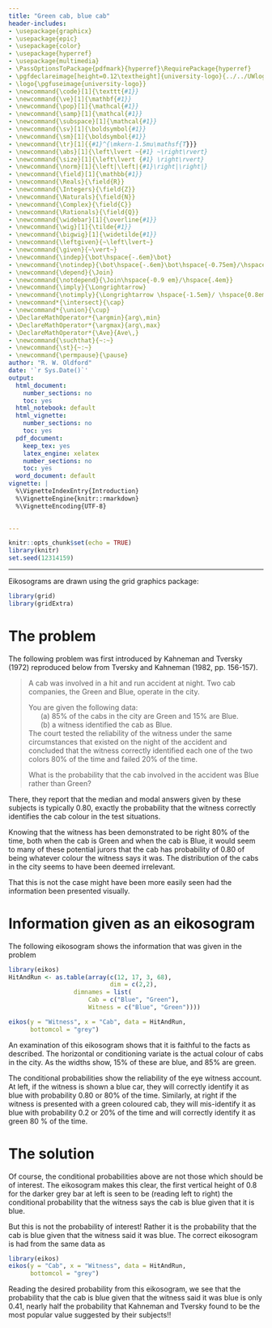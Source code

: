 ```yaml
---
title: "Green cab, blue cab"
header-includes:
- \usepackage{graphicx}
- \usepackage{epic}
- \usepackage{color}
- \usepackage{hyperref}
- \usepackage{multimedia}
- \PassOptionsToPackage{pdfmark}{hyperref}\RequirePackage{hyperref}
- \pgfdeclareimage[height=0.12\textheight]{university-logo}{../../UWlogo.png}
- \logo{\pgfuseimage{university-logo}}
- \newcommand{\code}[1]{\texttt{#1}}
- \newcommand{\ve}[1]{\mathbf{#1}}
- \newcommand{\pop}[1]{\mathcal{#1}}
- \newcommand{\samp}[1]{\mathcal{#1}}
- \newcommand{\subspace}[1]{\mathcal{#1}}
- \newcommand{\sv}[1]{\boldsymbol{#1}}
- \newcommand{\sm}[1]{\boldsymbol{#1}}
- \newcommand{\tr}[1]{{#1}^{\mkern-1.5mu\mathsf{T}}}
- \newcommand{\abs}[1]{\left\lvert ~{#1} ~\right\rvert}
- \newcommand{\size}[1]{\left\lvert {#1} \right\rvert}
- \newcommand{\norm}[1]{\left|\left|{#1}\right|\right|}
- \newcommand{\field}[1]{\mathbb{#1}}
- \newcommand{\Reals}{\field{R}}
- \newcommand{\Integers}{\field{Z}}
- \newcommand{\Naturals}{\field{N}}
- \newcommand{\Complex}{\field{C}}
- \newcommand{\Rationals}{\field{Q}}
- \newcommand{\widebar}[1]{\overline{#1}}
- \newcommand{\wig}[1]{\tilde{#1}}
- \newcommand{\bigwig}[1]{\widetilde{#1}}
- \newcommand{\leftgiven}{~\left\lvert~}
- \newcommand{\given}{~\vert~}
- \newcommand{\indep}{\bot\hspace{-.6em}\bot}
- \newcommand{\notindep}{\bot\hspace{-.6em}\bot\hspace{-0.75em}/\hspace{.4em}}
- \newcommand{\depend}{\Join}
- \newcommand{\notdepend}{\Join\hspace{-0.9 em}/\hspace{.4em}}
- \newcommand{\imply}{\Longrightarrow}
- \newcommand{\notimply}{\Longrightarrow \hspace{-1.5em}/ \hspace{0.8em}}
- \newcommand*{\intersect}{\cap}
- \newcommand*{\union}{\cup}
- \DeclareMathOperator*{\argmin}{arg\,min}
- \DeclareMathOperator*{\argmax}{arg\,max}
- \DeclareMathOperator*{\Ave}{Ave\,}
- \newcommand{\suchthat}{~:~}
- \newcommand{\st}{~:~} 
- \newcommand{\permpause}{\pause}
author: "R. W. Oldford"
date: '`r Sys.Date()`'
output:
  html_document:
    number_sections: no
    toc: yes
  html_notebook: default
  html_vignette:
    number_sections: no
    toc: yes
  pdf_document:
    keep_tex: yes
    latex_engine: xelatex
    number_sections: no
    toc: yes
  word_document: default
vignette: |
  %\VignetteIndexEntry{Introduction} 
  %\VignetteEngine{knitr::rmarkdown} 
  %\VignetteEncoding{UTF-8}
  

---
```

  
```r
knitr::opts_chunk$set(echo = TRUE)
library(knitr)
set.seed(12314159)
```

---

$\renewcommand{\tr}[1]{{#1}^{\mkern-1.5mu\mathsf{T}}}$
$\renewcommand{\ve}[1]{\mathbf{#1}}$
$\renewcommand{\sv}[1]{\boldsymbol{#1}}$
$\renewcommand{\pop}[1]{\mathcal{#1}}$
$\renewcommand{\samp}[1]{\mathcal{#1}}$
$\renewcommand{\imply}{\Longrightarrow}$
$\renewcommand{\given}{~\vert~}$
$\renewcommand{\suchthat}{~:~}$
$\renewcommand{\widebar}[1]{\overline{#1}}$
$\renewcommand{\wig}[1]{\tilde{#1}}$
$\renewcommand{\bigwig}[1]{\widetilde{#1}}$
$\renewcommand{\field}[1]{\mathbb{#1}}$
$\renewcommand{\Reals}{\field{R}}$
$\renewcommand{\abs}[1]{\left\lvert ~{#1} ~\right\rvert}$
$\renewcommand{\size}[1]{\left\lvert {#1} \right\rvert}$
$\renewcommand{\tr}[1]{{#1}^{\mkern-1.5mu\mathsf{T}}}$
$\renewcommand{\norm}[1]{\left|\left|{#1}\right|\right|}$
$\renewcommand{\intersect}{\cap}$
$\renewcommand{\union}{\cup}$

Eikosograms are drawn using the grid graphics package:
```r
library(grid)
library(gridExtra)
```

# The problem

The following problem was first introduced by 
Kahneman and Tversky (1972) reproduced below from Tversky and Kahneman (1982, pp. 156-157).

> A cab was involved in a hit and run accident at night. Two cab companies, the Green and Blue, operate in the city. 
>
>You are given the following data:  
&nbsp;&nbsp;&nbsp;&nbsp;&nbsp;&nbsp;(a) 85% of the cabs in the city are Green and 15% are Blue.  
&nbsp;&nbsp;&nbsp;&nbsp;&nbsp;&nbsp;(b) a witness identified the cab as Blue.  
The court tested the reliability of the witness under the same circumstances that existed on the night of the accident and concluded that the witness correctly identified each one of the two colors 80% of the time and failed 20% of the time.
>
>What is the probability that the cab involved in the accident was Blue rather than Green? 

There, they report that the
median and modal answers given by these subjects is typically 0.80, exactly the
probability  that the witness correctly identifies the cab colour in
the test situations.  

Knowing that the witness has been demonstrated to
be right 80\% of the time, both when the cab is Green and when the cab is Blue,
it would seem to many of these potential jurors that the cab has probability of 0.80
of being whatever colour the witness says it was.  The distribution of the cabs in the
city seems to have been deemed irrelevant.

That this is not the case might have been more easily seen had the information been
presented visually.

# Information given as an eikosogram
The following eikosogram shows the information that was given in the problem

```r
library(eikos)
HitAndRun <- as.table(array(c(12, 17, 3, 68), 
                            dim = c(2,2),
                  dimnames = list(
                      Cab = c("Blue", "Green"), 
                      Witness = c("Blue", "Green"))))

eikos(y = "Witness", x = "Cab", data = HitAndRun, 
      bottomcol = "grey")
```

An examination of this eikosogram shows that it is faithful to the facts as described.  The horizontal or conditioning variate is the actual colour of cabs in the city. As the widths show, 15\% of these are blue, and 85\% are green.  

The conditional probabilities show the reliability of the eye witness account.  At left, if the witness is shown a blue car, they will correctly identify it as blue with probability 0.80 or 80\% of the time.  Similarly, at right if the witness is presented with a green coloured cab, they will mis-identify it as blue with probability 0.2 or 20\% of the time and will correctly identify it as green 80 \% of the time.

# The solution

Of course, the conditional probabilities above are not those which should be of interest.  The eikosogram makes this clear, the first vertical height of 0.8 for the darker grey bar at left is seen to be (reading left to right) the conditional probability that the witness says the cab is blue given that it is blue.

But this is not the probability of interest!  Rather it is the probability that the cab is blue given that the witness said it was blue.  The correct eikosogram is had from the same data as

```r
library(eikos)
eikos(y = "Cab", x = "Witness", data = HitAndRun, 
      bottomcol = "grey")
```

Reading the desired probability from this eikosogram, we see that the probability that the cab is blue given that the witness said it was blue is only 0.41, nearly half the probability that Kahneman and Tversky found to be the most popular value suggested by their subjects!!